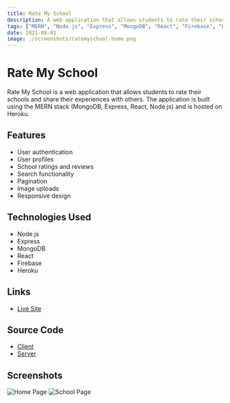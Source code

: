 ```yaml
---
title: Rate My School
description: A web application that allows students to rate their schools and share their experiences with others.
tags: ["MERN", "Node.js", "Express", "MongoDB", "React", "Firebase", "Heroku"]
date: 2021-08-01
image: ./screenshots/ratemyschool-home.png
---
```


# Rate My School

Rate My School is a web application that allows students to rate their schools and share their experiences with others. The application is built using the MERN stack (MongoDB, Express, React, Node.js) and is hosted on Heroku.

## Features
- User authentication
- User profiles
- School ratings and reviews
- Search functionality
- Pagination
- Image uploads
- Responsive design

## Technologies Used
- Node.js
- Express
- MongoDB
- React
- Firebase
- Heroku

## Links
- [Live Site](https://rate-my-school.herokuapp.com/)

## Source Code
- [Client](https://github.com/theshanumalik/rate-my-school-client)
- [Server](https://github.com/theshanumalik/rate-my-school-server)

## Screenshots
![Home Page](./screenshots/home.png)
![School Page](./screenshots/school.png)
